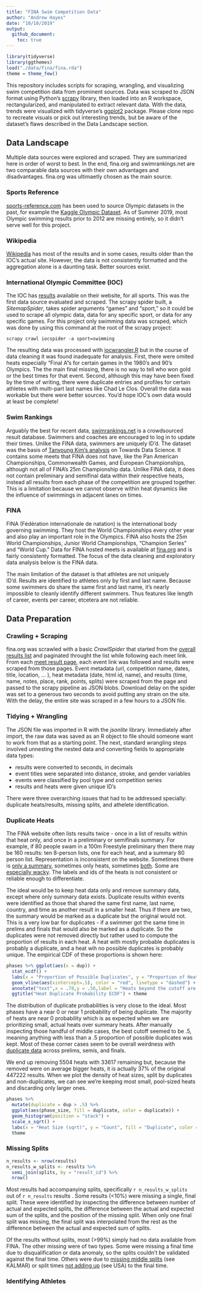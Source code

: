 ```yaml
---
title: "FINA Swim Competition Data"
author: "Andrew Hayes"
date: "10/10/2019"
output: 
  github_document:
    toc: true
---
```


```r
library(tidyverse)
library(ggthemes)
load("./data/fina/fina.rda")
theme = theme_few()
```

This repository includes scripts for scraping, wrangling, and visualizing swim competition data from prominent sources. Data was scraped to JSON format using Python's [scrapy](https://scrapy.org/) library, then loaded into an R workspace, rectangularized, and manipulated to extract relevant data. With the data, trends were visualized with tidyverse's [ggplot2](https://ggplot2.tidyverse.org/) package. Please clone repo to recreate visuals or pick out interesting trends, but be aware of the dataset's flaws described in the Data Landscape section.

## Data Landscape

Multiple data sources were explored and scraped. They are summarized here in order of worst to best. In the end, fina.org and swimrankings.net are two comparable data sources with their own advantages and disadvantages. fina.org was ultimaetly chosen as the main source.

### Sports Reference

[sports-reference.com](sports-reference.com) has been used to source Olympic datasets in the past, for example the [Kaggle Olympic Dataset](https://www.kaggle.com/heesoo37/120-years-of-olympic-history-athletes-and-results). As of Summer 2019, most Olympic swimming results prior to 2012 are missing entirely, so it didn't serve well for this project.

### Wikipedia

[Wikipedia](https://en.wikipedia.org/wiki/Swimming_at_the_Summer_Olympics) has most of the results and in some cases, results older than the IOC's actual site. However, the data is not consistently formatted and the aggregation alone is a daunting task. Better sources exist.

### International Olympic Committee (IOC)

The IOC has [results](https://www.olympic.org/olympic-results) available on their website, for all sports. This was the first data source evaluated and scraped. The scrapy spider built, a *SitemapSpider*, takes spider arguments "games" and "sport," so it could be used to scrape all olympic data, data for any specific sport, or data for any specific games. For this project only swimming data was scraped, which was done by using this command at the root of the scrapy project:

`scrapy crawl iocspider -a sport=swimming`

The resulting data was processed with [iocwrangler.R](./data/ioc/iocwarangler.R) but in the course of data cleaning it was found inadequate for analysis. First, there were omited heats especially "Final A"s for certain games in the 1980's and 90's Olympics. The the main final missing, there is no way to tell who won gold or the best times for that event. Second, although this may have been fixed by the time of writing, there were duplicate entries and profiles for certain athletes with multi-part last names like Chad Le Clos. Overall the data was workable but there were better sources. You'd hope IOC's own data would at least be complete!

### Swim Rankings

Arguably the best for recent data, [swimrankings.net](https://www.swimrankings.net/) is a crowdsourced result database. Swimmers and coaches are encouraged to log in to update their times. Unlike the FINA data, swimmers are uniquely ID'd. The dataset was the basis of [Tanyoung Kim's analysis](https://towardsdatascience.com/data-visualization-of-elite-swimmers-competition-results-part-1-datasets-bd09b68154c2) on Towards Data Science. It contains some meets that FINA does not have, like the Pan American Championships, Commonwealth Games, and European Championships, although not all of FINA's 25m Championship data. Unlike FINA data, it does not contain preliminary and semifinal data within their respective heats, instead all results from each phase of the competition are grouped together. This is a limitation because we cannot observe within heat dynamics like the influence of swimmings in adjacent lanes on times. 

### FINA

FINA (Fédération internationale de natation) is the international body governing swimming. They host the World Championships every other year and also play an important role in the Olympics. FINA also hosts the 25m World Championships, Junior World Championships, "Champion Series" and "World Cup." Data for FINA hosted meets is available at [fina.org](fina.org) and is fairly consistenty formatted. The focus of the data cleaning and exploratory data analysis below is the FINA data. 

The main limitation of the dataset is that athletes are not uniquely ID'd. Results are identified to athletes only by first and last name. Because some swimmers do share the same first and last name, it's nearly impossible to cleanly identify different swimmers. Thus features like length of career, events per career, etcetera are not reliable.

## Data Preparation

### Crawling + Scraping

fina.org was scrawled with a basic *CrawlSpider* that started from the [overall results list](http://www.fina.org/discipline/swimming/results) and paginated throught the list while following each meet link. From each [meet result page](http://www.fina.org/competition-results/53c913aa-b0d6-446d-86a7-5f3190ff16a9/45/46835), each event link was followed and results were scraped from those pages. Event metadata (url, competition name, dates, title, location, ... ), heat metadata (date, html id, name), and results (time, name, notes, place, rank, points, splits) were scraped from the page and passed to the scrapy pipeline as JSON blobs. Download delay on the spider was set to a generous two seconds to avoid putting any strain on the site. With the delay, the entire site was scraped in a few hours to a JSON file.

### Tidying + Wrangling

The JSON file was imported in R with the *jsonlite* library. Immediately after import, the raw data was saved as an R object to file should someone want to work from that as a starting point. The next, standard wrangling steps involved unnesting the nested data and converting fields to appropriate data types:

- results were converted to seconds, in decimals
- event titles were separated into distance, stroke, and gender variables
- events were classified by pool type and competition series
- results and heats were given unique ID's

There were three overarching issues that had to be addressed specially: duplicate heats/results, missing splits, and athelete identification.

### Duplicate Heats

The FINA website often lists results twice - once in a list of results within that heat only, and once in a preliminary or semifinals summary. For example, if 80 people swam in a 100m Freestyle preliminary then there may be 160 results: ten 8-person lists, one for each heat, and a summary 80 person list. Representation is inconsistent on the website. Sometimes there is [only a summary](http://www.fina.org/competition-detailed-results/148808), sometimes only heats, sometimes [both](http://fina.org/competition-detailed-results/142757). Some are [especially wacky](http://fina.org/competition-detailed-results/149251). The labels and ids of the heats is not consistent or reliable enough to differentiate.

The ideal would be to keep heat data only and remove summary data, except where only summary data exists. Duplicate results within events were identified as those that shared the same first name, last name, country, and time as another result in a smaller heat. Thus if there are two, the summary would be marked as a duplicate but the original would not. This is a very low bar for duplicates - if a swimmer got the same time in prelims and finals that would also be marked as a duplicate. So the duplicates were not removed directly but rather used to compute the proportion of results in each heat. A heat with mostly probable duplicates is probably a duplicate, and a heat wih no possible duplicates is probably unique. The empirical CDF of these proportions is shown here:

```r
phases %>% ggplot(aes(x = dup)) + 
  stat_ecdf() + 
  labs(x = "Proportion of Possible Duplicates", y = "Proportion of Heats") + 
  geom_vline(aes(xintercept=.5), color = "red", linetype = "dashed") +
  annotate("text",x = .78,y = .56,label = "Heats beyond the cutoff are excluded", color = "red") + 
  ggtitle("Heat Duplicate Probability ECDF") + theme
```

The distribution of duplicate probabilities is very close to the ideal. Most phases have a near 0 or near 1 probability of being duplicate. The majority of heats are near 0 probability which is as expected when we are prioritizing small, actual heats over summary heats. After manually inspecting those handful of middle cases, the best cutoff seemed to be .5, meaning anything with less than a .5 proportion of possible duplicates was kept. Most of these corner cases seem to be overall weirdness with [duplicate data](http://www.fina.org/competition-detailed-results/154566) across prelims, semis, and finals. 

We end up removing 5504 heats with 33617 remaining but, because the removed were on average bigger heats, it is actually 37% of the original 447222 results. When we plot the density of heat sizes, split by duplicates and non-duplicates, we can see we're keeping most small, pool-sized heats and discarding only larger ones.

```r
phases %>% 
  mutate(duplicate = dup > .5) %>%
  ggplot(aes(phase_size, fill = duplicate, color = duplicate)) + 
  geom_histogram(position = "stack") + 
  scale_x_sqrt() +
  labs(x = "Heat Size (sqrt)", y = "Count", fill = "Duplicate", color = "Duplicate") +
  theme
```

### Missing Splits

```r
n_results <- nrow(results)
n_results_w_splits <- results %>%
  semi_join(splits, by = "result_id") %>%
  nrow()
```

Most results had accompanying splits, specifically `r n_results_w_splits` out of `r n_results` results . Some results (<10%) were missing a single, final split. These were identified by inspecting the difference between number of actual and expected splits, the difference between the actual and expected sum of the splits, and the position of the missing split. When only one final split was missing, the final split was interpolated from the rest as the difference between the actual and expected sum of splits.

Of the results without splits, most (>99%) simply had no data available from FINA. The other missing were of two types. Some were missing a final time due to disqualification or data anomaly, so the splits couldn't be validated against the final time. Others were due to [missing middle splits](https://www.fina.org/competition-detailed-results/141618/24504) (see KALMAR) or split times [not adding up](https://www.fina.org/competition-detailed-results/148629) (see USA) to the final time.

### Identifying Athletes

